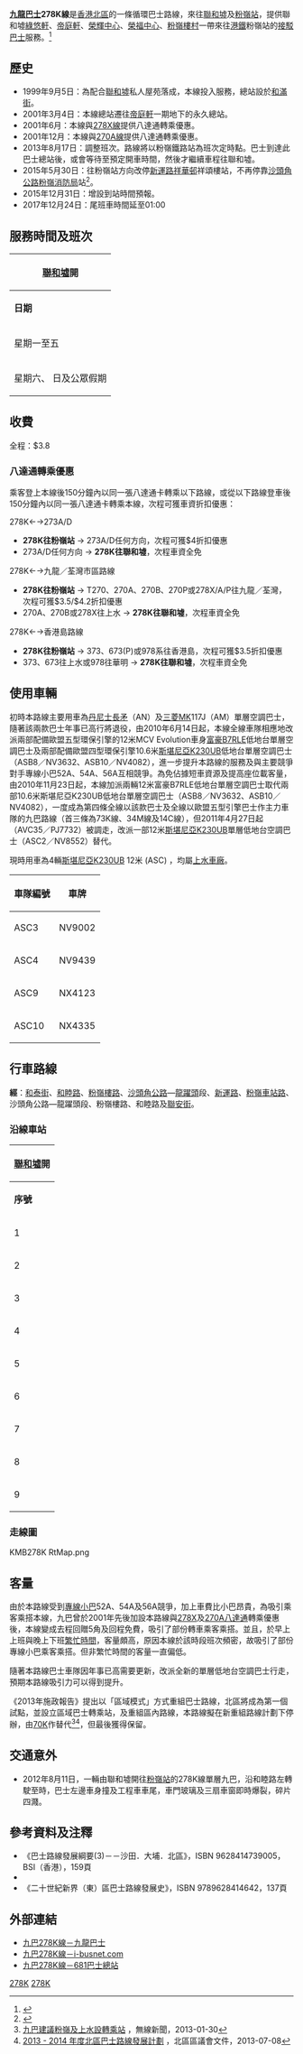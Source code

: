 {{not|九龍巴士78K線|九龍巴士278X線}}
{{公共汽車路線資訊
| 代表圖像 = ASC10 KMB 278K 07-05-2021.jpg
| 路線名稱 = 九龍巴士278K線
| 外文名稱 = KMB Route 278K
| 經營者 = 九龍巴士 
| 所屬車廠 = [[九巴沙田車廠|沙田車廠]]（S）－[[九巴上水車廠|上水分廠]]
| 全程行駛里程 = 3.4公里
| 全程行車時間 = 18分鐘
| 起點站 = [[聯和墟|聯和墟]]
| 途經地點 = [[海聯廣場|海聯廣場]]、[[祥華邨|祥華邨]]
| 終點站 = [[粉嶺站|粉嶺站]]（循環點）
| 路線性質 = 循環線
| 服務時間 = 05:50-00:30
| 起點站服務時間 = 
| 終點站服務時間 = 
| 班次頻率 = 星期一至五：6-10分<BR>星期六、日及公眾假期：7-10分
| 服務時間以外替代路線 = 
| 路線用車 = [[斯堪尼亞K230UB|斯堪尼亞K230UB]] 12米（ASC）
| 全程收費 = $3.8
| 主要競爭交通 = 小巴52A/54A/56A等多線交通
| 備註 = 
}}

'''[[九龍巴士|九龍巴士]]278K線'''是[[香港|香港]][[北區_(香港)|北區]]的一條循環巴士路線，來往[[聯和墟|聯和墟]]及[[粉嶺站|粉嶺站]]，提供聯和墟[[綠悠軒|綠悠軒]]、[[帝庭軒|帝庭軒]]、[[榮輝中心|榮輝中心]]、[[榮福中心|榮福中心]]、[[粉嶺樓村|粉嶺樓村]]一帶來往[[港鐵|港鐵]]粉嶺站的[[接駁巴士|接駁巴士]]服務。<ref>{{Cite web |url=http://www.681busterminal.com/278k.html |title=681巴士總站 |accessdate=2008-07-11 |archive-date=2017-08-16 |archive-url=https://web.archive.org/web/20170816100456/http://www.681busterminal.com/278k.html |dead-url=no }}</ref>

==歷史==
*1999年9月5日：為配合[[聯和墟|聯和墟]]私人屋苑落成，本線投入服務，總站設於[[和滿街|和滿街]]。
*2001年3月4日：本線總站遷往[[帝庭軒|帝庭軒]]一期地下的永久總站。
*2001年6月：本線與[[九龍巴士278X線|278X線]]提供八達通轉乘優惠。
*2001年12月：本線與[[九龍巴士270A線|270A線]]提供八達通轉乘優惠。
*2013年8月17日：調整班次。路線將以粉嶺鐵路站為班次定時點。巴士到達此巴士總站後，或會等待至預定開車時間，然後才繼續車程往聯和墟。
*2015年5月30日：往粉嶺站方向改停[[新運路|新運路]][[祥華邨|祥華邨]]祥頌樓站，不再停靠[[沙頭角公路|沙頭角公路]][[粉嶺消防局|粉嶺消防局]]站<ref>{{Cite web |url=http://www.kmb.hk/tc/news/realtimenews.html?page=1432282425_1225_0.jpg |title=九巴乘客通告 |accessdate=2015-06-01 |archive-date=2016-03-04 |archive-url=https://web.archive.org/web/20160304115629/http://www.kmb.hk/tc/news/realtimenews.html?page=1432282425_1225_0.jpg |dead-url=no }}</ref>。
*2015年12月31日：增設到站時間預報。
*2017年12月24日：尾班車時間延至01:00

==服務時間及班次==
{|class="wikitable" style="text-align: center"
!colspan=3|[[聯和墟|聯和墟]]開
|-
!'''日期'''!!'''服務時間'''!!'''班次（分鐘）'''
|-
|rowspan=4|星期一至五||colspan=2|05:50
|-
|06:00-21:00||6-8
|-
|21:00-00:30||10
|-
|00:30-01:00||15
|-
|rowspan=4|星期六、 日及公眾假期||colspan=2|05:50
|-
|06:00-21:00||7-8
|-
|21:00-00:30||10
|-
|00:30-01:00||15
|}

==收費==
全程：$3.8
{{fare-remarks|kmb|fcs=Y}}

===八達通轉乘優惠===
乘客登上本線後150分鐘內以同一張八達通卡轉乘以下路線，或從以下路線登車後150分鐘內以同一張八達通卡轉乘本線，次程可獲車資折扣優惠：

;278K←→273A/D
*'''278K往粉嶺站''' → 273A/D任何方向，次程可獲$4折扣優惠
*273A/D任何方向 → '''278K往聯和墟'''，次程車資全免

;278K←→九龍／荃灣市區路線
*'''278K往粉嶺站''' → T270、270A、270B、270P或278X/A/P往九龍／荃灣，次程可獲$3.5/$4.2折扣優惠
*270A、270B或278X往上水 → '''278K往聯和墟'''，次程車資全免

;278K←→香港島路線
*'''278K往粉嶺站''' → 373、673(P)或978系往香港島，次程可獲$3.5折扣優惠
*373、673往上水或978往華明 → '''278K往聯和墟'''，次程車資全免

==使用車輛==
初時本路線主要用車為[[丹尼士長矛|丹尼士長矛]]（AN）及[[三菱Fuso|三菱]]MK117J（AM）單層空調巴士，隨著該兩款巴士年事已高行將退役，由2010年6月14日起，本線全線車隊相應地改派兩部配備歐盟五型環保引擎的12米MCV Evolution車身[[富豪B7RLE|富豪B7RLE]]低地台單層空調巴士及兩部配備歐盟四型環保引擎10.6米[[斯堪尼亞K230UB|斯堪尼亞K230UB]]低地台單層空調巴士（ASB8／NV3632、ASB10／NV4082），進一步提升本路線的服務及與主要競爭對手專線小巴52A、54A、56A互相競爭。為免佔據短車資源及提高座位載客量，由2010年11月23日起，本線加派兩輛12米富豪B7RLE低地台單層空調巴士取代兩部10.6米斯堪尼亞K230UB低地台單層空調巴士（ASB8／NV3632、ASB10／NV4082），一度成為第四條全線以該款巴士及全線以歐盟五型引擎巴士作主力車隊的九巴路線（首三條為73K線、34M線及14C線），但2011年4月27日起（AVC35／PJ7732）被調走，改派一部12米[[斯堪尼亞K230UB|斯堪尼亞K230UB]]單層低地台空調巴士（ASC2／NV8552）替代。 

現時用車為4輛[[斯堪尼亞K230UB|斯堪尼亞K230UB]] 12米 (ASC) ，均屬[[九巴上水車廠|上水車廠]]。
{| class="wikitable mw-collapsible mw-collapsed" style="text-align:center"
!車隊編號
!車牌
|-
|ASC3
|NV9002
|-
|ASC4
|NV9439
|-
|ASC9
|NX4123
|-
|ASC10
|NX4335
|}

==行車路線==
'''經'''：[[和泰街|和泰街]]、[[和睦路_(香港)|和睦路]]、[[粉嶺樓路|粉嶺樓路]]、[[沙頭角公路|沙頭角公路]]—[[龍躍頭|龍躍頭]]段、[[新運路|新運路]]、[[粉嶺車站路|粉嶺車站路]]、沙頭角公路—龍躍頭段、粉嶺樓路、和睦路及[[聯安街|聯安街]]。

===沿線車站===
{|class="wikitable" style="text-align: center"
!colspan=3|[[聯和墟|聯和墟]]開
|-
!'''序號'''!!'''車站名稱'''!!'''位置'''
|- 
|1||colspan=2|[[聯和墟巴士總站|聯和墟巴士總站]]
|-
|2||[[海聯廣場|海聯廣場]]||[[和睦路_(香港)|和睦路]]
|-
|3||[[粉嶺禮賢會中學|禮賢會中學]]||[[粉嶺樓路|粉嶺樓路]]
|-
|4||[[祥華邨|祥華邨]]祥頌樓（A1）||[[新運路|新運路]]
|-
|5||[[粉嶺站|粉嶺站]]<ref>循環線折返點</ref>（C1）||[[粉嶺車站路|粉嶺車站路]]
|-
|6||[[粉嶺樓|粉嶺樓]]||[[沙頭角公路|沙頭角公路]]—龍躍頭段
|-
|7||[[粉嶺樓村|粉嶺樓村]]||粉嶺樓路
|-
|8||[[上水宣道小學|上水宣道小學]]||和睦路
|-
|9||colspan=2|聯和墟巴士總站
|}

===走線圖===
<gallery>KMB278K RtMap.png</gallery>

==客量==
由於本路線受到[[專線小巴|專線小巴]]52A、54A及56A競爭，加上車費比小巴昂貴，為吸引乘客乘搭本線，九巴曾於2001年先後加設本路線與[[九龍巴士278X線|278X]]及[[九龍巴士270A線|270A]][[八達通|八達通]]轉乘優惠後，本線變成去程回贈5角及回程免費，吸引了部份轉車乘客乘搭。並且，於早上上班與晚上下班[[繁忙時間|繁忙時間]]，客量頗高，原因本線於該時段班次頻密，故吸引了部份專線小巴乘客乘搭。但非繁忙時間的客量一直偏低。

隨著本路線巴士車隊因年事已高需要更新，改派全新的單層低地台空調巴士行走，預期本路線吸引力可以得到提升。

《2013年施政報告》提出以「區域模式」方式重組巴士路線，北區將成為第一個試點，並設立區域巴士轉乘站，及重組區內路線，本路線擬在新重組路線計劃下停辦，由[[九龍巴士70K線|70K]]作替代<REF>
[http://news.tvb.com/local/510903b36db28cdc40000002 九巴建議粉嶺及上水設轉乘站] {{Wayback|url=http://news.tvb.com/local/510903b36db28cdc40000002 |date=20160304204535 }}，無線新聞，2013-01-30
</REF><ref>[http://www.districtcouncils.gov.hk/north/doc/tc/committee_meetings_doc/ttc/n_ttc_2013_031_ch.pdf 2013 - 2014 年度北區巴士路線發展計劃] {{Wayback|url=http://www.districtcouncils.gov.hk/north/doc/tc/committee_meetings_doc/ttc/n_ttc_2013_031_ch.pdf |date=20130717202521 }}，北區區議會文件，2013-07-08</ref>，但最後獲得保留。

==交通意外==
*2012年8月11日，一輛由聯和墟開往[[粉嶺站|粉嶺站]]的278K線單層九巴，沿和睦路左轉駛至時，巴士左邊車身撞及工程車車尾，車門玻璃及三扇車窗即時爆裂，碎片四濺。

==參考資料及注釋==
{{Reflist|2}}
*《巴士路線發展綱要(3)－－沙田．大埔．北區》，ISBN 9628414739005，BSI（香港），159頁
*{{cite book |last=郭炳華 |first= |date=2010年 |title=蛻變中的香港巴士（九龍新界篇） |url= |location=香港 |publisher=80M巴士專門店 |page= |isbn=962-8686-95-X |author-link= }}
*《二十世紀新界（東）區巴士路線發展史》，ISBN 9789628414642，137頁

==外部連結==
{{commonscat|KMB Route 278K}}
*[http://www.kmb.hk/chinese.php?page=search&prog=route_no.php&route_no=278K 九巴278K線－九龍巴士]
*[http://www.i-busnet.com/busroute/kmb/kmbr278k.php 九巴278K線－i-busnet.com] {{Wayback|url=http://www.i-busnet.com/busroute/kmb/kmbr278k.php |date=20191104060541 }}
*[http://www.681busterminal.com/278k.html 九巴278K線－681巴士總站] {{Wayback|url=http://www.681busterminal.com/278k.html |date=20170816100456 }}

{{北區巴士路線列表}}

[[Category:九龍巴士路線|278K]]
[[Category:香港北區巴士路線|278K]]
{{portal|香港巴士路線}}